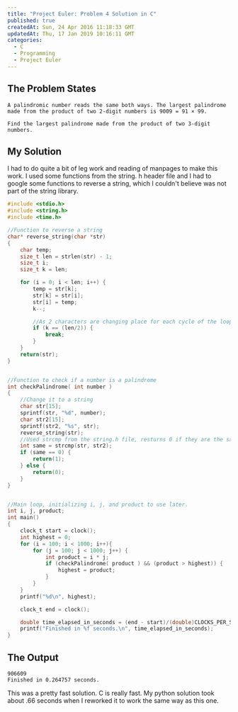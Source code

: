 ```yaml
---
title: "Project Euler: Problem 4 Solution in C"
published: true
createdAt: Sun, 24 Apr 2016 11:18:33 GMT
updatedAt: Thu, 17 Jan 2019 10:16:11 GMT
categories:
  - C
  - Programming
  - Project Euler
---
```


## The Problem States

```text
A palindromic number reads the same both ways. The largest palindrome made from the product of two 2-digit numbers is 9009 = 91 × 99.

Find the largest palindrome made from the product of two 3-digit numbers.
```

## My Solution

I had to do quite a bit of leg work and reading of manpages to make this work. I used some functions from the string.
h header file and I had to google some functions to reverse a string, which I couldn't believe was not part of the
string library.

```c
#include <stdio.h>
#include <string.h>
#include <time.h>

//Function to reverse a string
char* reverse_string(char *str)
{
    char temp;
    size_t len = strlen(str) - 1;
    size_t i;
    size_t k = len;

    for (i = 0; i < len; i++) {
        temp = str[k];
        str[k] = str[i];
        str[i] = temp;
        k--;

        //As 2 characters are changing place for each cycle of the loop, only go through half of it.
        if (k == (len/2)) {
            break;
        }
    }
    return(str);
}


//Function to check if a number is a palindrome
int checkPalindrome( int number )
{
    //Change it to a string
    char str[15];
    sprintf(str, "%d", number);
    char str2[15];
    sprintf(str2, "%s", str);
    reverse_string(str);
    //Used strcmp from the string.h file, resturns 0 if they are the same, other random numbers if they are not the same.
    int same = strcmp(str, str2);
    if (same == 0) {
        return(1);
    } else {
        return(0);
    }
}


//Main loop, initializing i, j, and product to use later.
int i, j, product;
int main()
{
    clock_t start = clock();
    int highest = 0;
    for (i = 100; i < 1000; i++){
        for (j = 100; j < 1000; j++) {
            int product = i * j;
            if (checkPalindrome( product ) && (product > highest)) {
                highest = product;
            }
        }
    }
    printf("%d\n", highest);

    clock_t end = clock();

    double time_elapsed_in_seconds = (end - start)/(double)CLOCKS_PER_SEC;
    printf("Finished in %f seconds.\n", time_elapsed_in_seconds);
}
```

## The Output

```text
906609
Finished in 0.264757 seconds.
```

This was a pretty fast solution. C is really fast. My python solution took about .66 seconds when I reworked it to
work the same way as this one.
